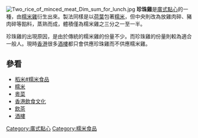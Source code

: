 {{otheruses|subject=廣東點心|other=一種鳥類|珠雞}}
{{Unreferenced|time=2021-08-23T04:06:55+00:00}}
[[File:Two_rice_of_minced_meat_Dim_sum_for_lunch.jpg|thumb]]
'''珍珠雞'''是[[廣式點心|廣式點心]]的一種，由[[糯米雞|糯米雞]]衍生出來。製法同樣是以[[荷葉|荷葉]]包著[[糯米|糯米]]，但中央則改為放雞肉碎、豬肉碎等餡料，蒸熟而成，體積僅為糯米雞之三分之一至一半。

珍珠雞的出現原因，是由於傳統的糯米雞的份量不少。而珍珠雞的份量則較為適合一般人。現時[[香港|香港]]很多[[酒樓|酒樓]]都只會供應珍珠雞而不供應糯米雞。

==參看==
* [[稻米#糯米食品|稻米#糯米食品]]
* [[糯米|糯米]]
* [[粵菜|粵菜]]
* [[香港飲食文化|香港飲食文化]]
* [[飲茶|飲茶]]
* [[酒樓|酒樓]]

[[Category:廣式點心|Category:廣式點心]]
[[Category:糯米食品|Category:糯米食品]]

{{Food-and-drink-stub}}